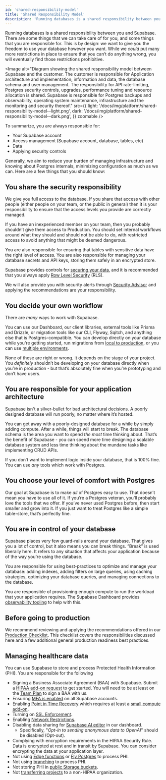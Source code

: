 ```yaml
---
id: 'shared-responsibility-model'
title: 'Shared Responsibility Model'
description: 'Running databases is a shared responsibility between you and Supabase.'
---
```


Running databases is a shared responsibility between you and Supabase. There are some things that we can take care of for you, and some things that you are responsible for. This is by design: we want to give you the freedom to use your database however you want. While we _could_ put many more restrictions in place to ensure that you can’t do anything wrong, you will eventually find those restrictions prohibitive.

<Image
  alt="Diagram showing the shared responsibility model between Supabase and the customer. The customer is responsible for Application architecture and implementation, information and data, the database schema and user management. The responsibility for API rate-limiting, Postgres security controls, upgrades, performance tuning and resource allocation is shared. Supabase is responsible for Postgres backups and observability, operating system maintenance, infrastructure and the monitoring and security thereof."
  src={{
    light: '/docs/img/platform/shared-responsibility-model--light.png',
    dark: '/docs/img/platform/shared-responsibility-model--dark.png',
  }}
  zoomable
/>

To summarize, you are always responsible for:

- Your Supabase account
- Access management (Supabase account, database, tables, etc)
- Data
- Applying security controls

Generally, we aim to reduce your burden of managing infrastructure and knowing about Postgres internals, minimizing configuration as much as we can. Here are a few things that you should know:

## You share the security responsibility

We give you full access to the database. If you share that access with other people (either people on your team, or the public in general) then it is your responsibility to ensure that the access levels you provide are correctly managed.

If you have an inexperienced member on your team, then you probably shouldn’t give them access to Production. You should set internal workflows around what they should and should not be able to do, with restricted access to avoid anything that might be deemed dangerous.

You are also responsible for ensuring that tables with sensitive data have the right level of access. You are also responsible for managing your database secrets and API keys, storing them safely in an encrypted store.

Supabase provides controls for [securing your data](/docs/guides/database/secure-data), and it is recommended that you always apply [Row Level Security](/docs/guides/database/postgres/row-level-security) (RLS).

We will also provide you with security alerts through [Security Advisor](https://supabase.com/dashboard/project/_/database/security-advisor) and applying the recommendations are your responsibility.

## You decide your own workflow

There are _many_ ways to work with Supabase.

You can use our Dashboard, our client libraries, external tools like Prisma and Drizzle, or migration tools like our CLI, Flyway, Sqitch, and anything else that is Postgres-compatible. You can develop directly on your database while you're getting started, run migrations from [local to production](/docs/guides/getting-started/local-development), or you can use [multiple environments](/docs/guides/cli/managing-environments).

None of these are right or wrong. It depends on the stage of your project. You _definitely_ shouldn’t be developing on your database directly when you’re in production - but that’s absolutely fine when you’re prototyping and don’t have users.

## You are responsible for your application architecture

Supabase isn't a silver-bullet for bad architectural decisions. A poorly designed database will run poorly, no matter where it’s hosted.

You can get away with a poorly-designed database for a while by simply adding compute. After a while, things will start to break. The database schema is the area you want to spend _the most_ time thinking about. That’s the benefit of Supabase - you can spend more time designing a scalable database system and less time thinking about the mundane tasks like implementing CRUD APIs.

If you don’t want to implement logic inside your database, that is 100% fine. You can use _any_ tools which work with Postgres.

## You choose your level of comfort with Postgres

Our goal at Supabase is to make _all_ of Postgres easy to use. That doesn’t mean you have to use all of it. If you’re a Postgres veteran, you’ll probably love the tools that we offer. If you’ve never used Postgres before, then start smaller and grow into it. If you just want to treat Postgres like a simple table-store, that’s perfectly fine.

## You are in control of your database

Supabase places very few guard-rails around your database. That gives you a lot of control, but it also means you can break things. ”Break” is used liberally here. It refers to any situation that affects your application because of the way you're using the database.

You are responsible for using best-practices to optimize and manage your database: adding indexes, adding filters on large queries, using caching strategies, optimizing your database queries, and managing connections to the database.

You are responsible of provisioning enough compute to run the workload that your application requires. The Supabase Dashboard provides [observability tooling](https://supabase.com/dashboard/project/_/reports/database) to help with this.

## Before going to production

We recommend reviewing and applying the recommendations offered in our [Production Checklist](/docs/guides/platform/going-into-prod). This checklist covers the responsibilities discussed here and a few additional general production readiness best practices.

## Managing healthcare data

You can use Supabase to store and process Protected Health Information (PHI). You are responsible for the following

- Signing a Business Associate Agreement (BAA) with Supabase. Submit a [HIPAA add-on request](https://forms.supabase.com/hipaa2) to get started. You will need to be at least on the [Team Plan](https://supabase.com/pricing) to sign a BAA with us.
- Ensuring [MFA is enabled](/docs/guides/platform/multi-factor-authentication) on all Supabase accounts.
- Enabling [Point in Time Recovery](/docs/guides/platform/backups#point-in-time-recovery) which requires at least a [small compute add-on](/docs/guides/platform/compute-add-ons).
- Turning on [SSL Enforcement](/docs/guides/platform/ssl-enforcement).
- Enabling [Network Restrictions](/docs/guides/platform/network-restrictions).
- Disabling data sharing for [Supabase AI editor](https://supabase.com/dashboard/org/_/general) in our dashboard.
  - Specifically, "_Opt-in to sending anonymous data to OpenAI_" should be disabled (Opt-out).
- Complying with encryption requirements in the HIPAA Security Rule. Data is encrypted at rest and in transit by Supabase. You can consider encrypting the data at your application layer.
- Not using [Edge functions](/docs/guides/functions) or [Fly Postgres](/docs/guides/platform/fly-postgres) to process PHI.
- Not using [branching](/docs/guides/platform/branching) to process PHI.
- Not storing PHI in [public Storage buckets](/docs/guides/storage/buckets/fundamentals#public-buckets).
- Not [transferring projects](/docs/guides/platform/project-transfer) to a non-HIPAA organization.
